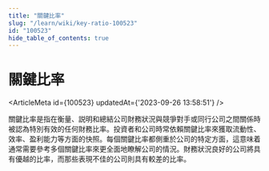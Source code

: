 ```yaml
---
title: "關鍵比率"
slug: "/learn/wiki/key-ratio-100523"
id: "100523"
hide_table_of_contents: true
---
```



# 關鍵比率

<ArticleMeta id={100523} updatedAt={'2023-09-26 13:58:51'} />
<div className='border-solid border-b border-t-0 my-4 border-[var(--ifm-color-gray-300)]' />

關鍵比率是指在衡量、説明和總結公司財務狀況與競爭對手或同行公司之間關係時被認為特別有效的任何財務比率。投資者和公司時常依賴關鍵比率來獲取流動性、效率、盈利能力等方面的快照。每個關鍵比率都側重於公司的特定方面，這意味着通常需要參考多個關鍵比率來更全面地瞭解公司的情況。財務狀況良好的公司將具有優越的比率，而那些表現不佳的公司則具有較差的比率。
